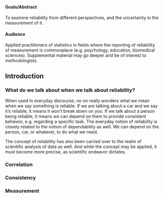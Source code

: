 #### Goals/Abstract

To examine reliability from different perspectives, and the uncertainty in the measurement of it.


#### Audience

Applied practitioners of statistics in fields where the reporting of reliability of measurement is commonplace (e.g. psychology, education, biomedical sciences).  Supplemental material may go deeper and be of interest to methodologists.

## Introduction

### What do we talk about when we talk about reliability?

When used in everyday discourse, no on really wonders what we mean when we say something is reliable.  If we are talking about a car and we say it's reliable, it means it won't break down on you.  If we talk about a person being reliable, it means we can depend on them to provide consistent behavior, e.g. regarding a specific task.  The everyday notion of reliability is closely related to the notion of dependability as well.  We can depend on the person, car, or whatever, to do what we need.

The concept of reliability has also been carried over to the realm of scientific analysis of data as well.  And while the concept may be applied, it must become more precise, as scientific endeavor dictates.

### Correlation

### Consistency

### Measurement